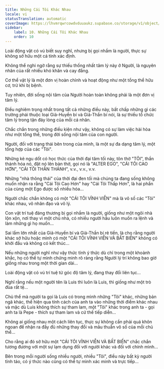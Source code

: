 ```yaml
---
title: Những Cái Tôi Khác Nhau
locale: vi
statusTranslation: automatic
coverImage: https://lhvmrqwrcowdvduuaukz.supabase.co/storage/v1/object/public/strapi-uploads/small_cover-tratado-de-psicologia-revolucionaria.webp-5e15e1cec4e0ebebcde5d7fc7565d8fd.webp
sidebar:
    label: 10. Những Cái Tôi Khác Nhau
    order: 10
---
```

Loài động vật có vú biết suy nghĩ, nhưng bị gọi nhầm là người, thực sự không sở hữu một cá tính xác định.

Không thể nghi ngờ rằng sự thiếu thống nhất tâm lý này ở Người, là nguyên nhân của rất nhiều khó khăn và cay đắng.

Cơ thể vật lý là một đơn vị hoàn chỉnh và hoạt động như một tổng thể hữu cơ, trừ khi bị bệnh.

Tuy nhiên, đời sống nội tâm của Người hoàn toàn không phải là một đơn vị tâm lý.

Điều nghiêm trọng nhất trong tất cả những điều này, bất chấp những gì các trường phái thuộc loại Giả-Huyền bí và Giả-Thần bí nói, là sự thiếu tổ chức tâm lý trong tận đáy lòng của mỗi cá nhân.

Chắc chắn trong những điều kiện như vậy, không có sự làm việc hài hòa như một tổng thể, trong đời sống nội tâm của con người.

Người, đối với trạng thái bên trong của mình, là một sự đa dạng tâm lý, một tổng hợp của các "Tôi".

Những kẻ ngu dốt có học thức của thời đại tăm tối này, tôn thờ "TÔI", thần thánh hóa nó, đặt nó lên bàn thờ, gọi nó là "ALTER EGO", "CÁI TÔI CAO HƠN", "CÁI TÔI THẦN THÁNH", v.v., v.v., v.v.

Những "nhà thông thái" của thời đại đen tối mà chúng ta đang sống không muốn nhận ra rằng "Cái Tôi Cao Hơn" hay "Cái Tôi Thấp Hơn", là hai phần của cùng một Ego được số nhiều hóa...

Người chắc chắn không có một "CÁI TÔI VĨNH VIỄN" mà là vô số các "Tôi" khác nhau, vô nhân đạo và vô lý.

Con vật trí tuệ đáng thương bị gọi nhầm là người, giống như một ngôi nhà lộn xộn, nơi thay vì một chủ nhà, có nhiều người hầu luôn muốn ra lệnh và làm những gì họ muốn...

Sai lầm lớn nhất của Giả-Huyền bí và Giả-Thần bí rẻ tiền, là cho rằng người khác sở hữu hoặc mình có một "CÁI TÔI VĨNH VIỄN VÀ BẤT BIẾN" không có khởi đầu và không có kết thúc...

Nếu những người nghĩ như vậy thức tỉnh ý thức dù chỉ trong một khoảnh khắc, họ có thể tự mình chứng minh rõ ràng rằng Người lý trí không bao giờ giống nhau trong một thời gian dài...

Loài động vật có vú trí tuệ từ góc độ tâm lý, đang thay đổi liên tục...

Nghĩ rằng nếu một người tên là Luis thì luôn là Luis, thì giống như một trò đùa rất tệ...

Chủ thể mà người ta gọi là Luis có trong mình những "Tôi" khác, những bản ngã khác, thể hiện qua tính cách của anh ta vào những thời điểm khác nhau và mặc dù Luis không thích sự tham lam, một "Tôi" khác trong anh ta - gọi anh ta là Pepe - thích sự tham lam và cứ thế tiếp diễn...

Không ai giống nhau một cách liên tục, thực sự không cần phải quá khôn ngoan để nhận ra đầy đủ những thay đổi và mâu thuẫn vô số của mỗi chủ thể...

Cho rằng ai đó sở hữu một "CÁI TÔI VĨNH VIỄN VÀ BẤT BIẾN" chắc chắn tương đương với một sự lạm dụng đối với người khác và đối với chính mình...

Bên trong mỗi người sống nhiều người, nhiều "Tôi", điều này bất kỳ người tỉnh táo, có ý thức nào cũng có thể tự mình xác minh và trực tiếp...

